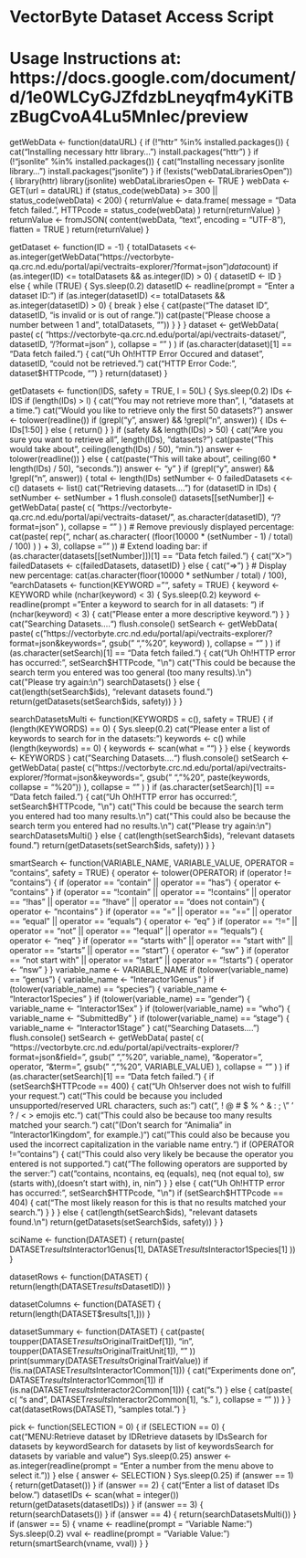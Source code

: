 # VectorByte Dataset Access Script

# Usage Instructions at: https://docs.google.com/document/d/1e0WLCyGJZfdzbLneyqfm4yKiTBzBugCvoA4Lu5MnIec/preview

getWebData \<- function(dataURL) { if (!"httr" %in% installed.packages()) { cat("Installing necessary httr library...\n") install.packages("httr") } if (!"jsonlite" %in% installed.packages()) { cat("Installing necessary jsonlite library...\n") install.packages("jsonlite") } if (!exists("webDataLibrariesOpen")) { library(httr) library(jsonlite) webDataLibrariesOpen \<- TRUE } webData \<- GET(url = dataURL) if (status_code(webData) \>= 300 \|\| status_code(webData) \< 200) { returnValue \<- data.frame( message = "Data fetch failed.", HTTPcode = status_code(webData) ) return(returnValue) } returnValue \<- fromJSON( content(webData, "text", encoding = "UTF-8"), flatten = TRUE ) return(returnValue) }

getDataset \<- function(ID = -1) { totalDatasets \<\<- as.integer(getWebData("https://vectorbyte-qa.crc.nd.edu/portal/api/vectraits-explorer/?format=json")$data$count) if (as.integer(ID) \<= totalDatasets && as.integer(ID) \> 0) { datasetID \<- ID } else { while (TRUE) { Sys.sleep(0.2) datasetID \<- readline(prompt = "Enter a dataset ID: ") if (as.integer(datasetID) \<= totalDatasets && as.integer(datasetID) \> 0) { break } else { cat(paste("The dataset ID", datasetID, "is invalid or is out of range.\n")) cat(paste("Please choose a number between 1 and", totalDatasets, "\b.\n")) } } } dataset \<- getWebData( paste( c( "https://vectorbyte-qa.crc.nd.edu/portal/api/vectraits-dataset/", datasetID, "/?format=json" ), collapse = "" ) ) if (as.character(dataset)\[1\] == "Data fetch failed.") { cat("Uh Oh!\nAn HTTP Error Occured and dataset", datasetID, "could not be retrieved.\n") cat("HTTP Error Code:", dataset\$HTTPcode, "\b\n\n") } return(dataset) }

getDatasets \<- function(IDS, safety = TRUE, l = 50L) { Sys.sleep(0.2) IDs \<- IDS if (length(IDs) \> l) { cat("You may not retrieve more than", l, "datasets at a time.\n") cat("Would you like to retrieve only the first 50 datasets?\n") answer \<- tolower(readline()) if (grepl("y", answer) && !grepl("n", answer)) { IDs \<- IDs\[1:50\] } else { return() } } if (safety && length(IDs) \> 50) { cat("Are you sure you want to retrieve all", length(IDs), "datasets?\n") cat(paste("This would take about", ceiling(length(IDs) / 50), "min.\n")) answer \<- tolower(readline()) } else { cat(paste("This will take about", ceiling(60 \* length(IDs) / 50), "seconds.\n")) answer \<- "y" } if (grepl("y", answer) && !grepl("n", answer)) { total \<- length(IDs) setNumber \<- 0 failedDatasets \<\<- c() datasets \<- list() cat("Retrieving datasets....\n") for (datasetID in IDs) { setNumber \<- setNumber + 1 flush.console() datasets\[\[setNumber\]\] \<- getWebData( paste( c( "https://vectorbyte-qa.crc.nd.edu/portal/api/vectraits-dataset/", as.character(datasetID), "/?format=json" ), collapse = "" ) ) \# Remove previously displayed percentage: cat(paste( rep("\b", nchar( as.character( (floor(10000 \* (setNumber - 1) / total) / 100) ) ) + 3), collapse = "" )) \# Extend loading bar: if (as.character(datasets\[\[setNumber\]\])\[1\] == "Data fetch failed.") { cat("X\> ") failedDatasets \<- c(failedDatasets, datasetID) } else { cat("=\> ") } \# Display new percentage: cat(as.character(floor(10000 \* setNumber / total) / 100), "\b%") } cat("\b\b\b\b\b\b 100%\nData retrieval complete!\n") if (length(failedDatasets) \> 0) { cat("The following", length(failedDatasets), "datasets contained HTTP errors and could not be retrieved:\n") print(failedDatasets) } return(datasets) } }

searchDatasets \<- function(KEYWORD = "", safety = TRUE) { keyword \<- KEYWORD while (nchar(keyword) \< 3) { Sys.sleep(0.2) keyword \<- readline(prompt = "Enter a keyword to search for in all datasets: ") if (nchar(keyword) \< 3) { cat("Please enter a more descriptive keyword.\n") } } cat("Searching Datasets....\n") flush.console() setSearch \<- getWebData( paste( c( "https://vectorbyte.crc.nd.edu/portal/api/vectraits-explorer/?format=json&keywords=", gsub(" ", "%20", keyword) ), collapse = "" ) ) if (as.character(setSearch)\[1\] == "Data fetch failed.") { cat("Uh Oh!\nAn HTTP error has occurred:", setSearch$HTTPcode, "\n")  cat("This could be because the search term you entered was too general (too many results).\n")  cat("Please try again:\n")  searchDatasets()  } else {  cat(length(setSearch$ids), "relevant datasets found.\n") return(getDatasets(setSearch\$ids, safety)) } }

searchDatasetsMulti \<- function(KEYWORDS = c(), safety = TRUE) { if (length(KEYWORDS) == 0) { Sys.sleep(0.2) cat("Please enter a list of keywords to search for in the datasets:\n") keywords \<- c() while (length(keywords) == 0) { keywords \<- scan(what = "") } } else { keywords \<- KEYWORDS } cat("Searching Datasets....\n") flush.console() setSearch \<- getWebData( paste( c( "https://vectorbyte.crc.nd.edu/portal/api/vectraits-explorer/?format=json&keywords=", gsub(" ", "%20", paste(keywords, collapse = "%20")) ), collapse = "" ) ) if (as.character(setSearch)\[1\] == "Data fetch failed.") { cat("Uh Oh!\nAn HTTP error has occurred:", setSearch$HTTPcode, "\n")  cat("This could be because the search term you entered had too many results.\n")  cat("This could also be because the search term you entered had no results.\n")  cat("Please try again:\n")  searchDatasetsMulti()  } else {  cat(length(setSearch$ids), "relevant datasets found.\n") return(getDatasets(setSearch\$ids, safety)) } }

smartSearch \<- function(VARIABLE_NAME, VARIABLE_VALUE, OPERATOR = "contains", safety = TRUE) { operator \<- tolower(OPERATOR) if (operator != "contains") { if (operator == "contain" \|\| operator == "has") { operator \<- "contains" } if (operator == "!contain" \|\| operator == "!contains" \|\| operator == "!has" \|\| operator == "!have" \|\| operator == "does not contain") { operator \<- "ncontains" } if (operator == "=" \|\| operator == "==" \|\| operator == "equal" \|\| operator == "equals") { operator \<- "eq" } if (operator == "!=" \|\| operator == "not" \|\| operator == "!equal" \|\| operator == "!equals") { operator \<- "neq" } if (operator == "starts with" \|\| operator == "start with" \|\| operator == "starts" \|\| operator == "start") { operator \<- "sw" } if (operator == "not start with" \|\| operator == "!start" \|\| operator == "!starts") { operator \<- "nsw" } } variable_name \<- VARIABLE_NAME if (tolower(variable_name) == "genus") { variable_name \<- "Interactor1Genus" } if (tolower(variable_name) == "species") { variable_name \<- "Interactor1Species" } if (tolower(variable_name) == "gender") { variable_name \<- "Interactor1Sex" } if (tolower(variable_name) == "who") { variable_name \<- "SubmittedBy" } if (tolower(variable_name) == "stage") { variable_name \<- "Interactor1Stage" } cat("Searching Datasets....\n") flush.console() setSearch \<- getWebData( paste( c( "https://vectorbyte.crc.nd.edu/portal/api/vectraits-explorer/?format=json&field=", gsub(" ", "%20", variable_name), "&operator=", operator, "&term=", gsub(" ", "%20", VARIABLE_VALUE) ), collapse = "" ) ) if (as.character(setSearch)\[1\] == "Data fetch failed.") { if (setSearch\$HTTPcode == 400) { cat("Uh Oh!\nThe server does not wish to fulfill your request.\n") cat("This could be because you included unsupported/reserved URL characters, such as:\n") cat(", ! \@ \# \$ % \^ & : ; \\ " ' ? / \< \> emojis etc.\n") cat("This could also be because too many results matched your search.\n") cat("(Don't search for "Animalia" in "Interactor1Kingdom", for example.)\n") cat("This could also be because you used the incorrect capitalization in the variable name entry.\n") if (OPERATOR != "contains") { cat("This could also very likely be because the operator you entered is not supported.\n") cat("The following operators are supported by the server:\n") cat("contains, ncontains, eq (equals), neq (not equal to), sw (starts with),\nnsw (doesn't start with), in, nin\n") } } else { cat("Uh Oh!\nAn HTTP error has occurred:", setSearch$HTTPcode, "\n")  if (setSearch$HTTPcode == 404) { cat("The most likely reason for this is that no results matched your search.") } } } else { cat(length(setSearch$ids), "relevant datasets found.\n")  return(getDatasets(setSearch$ids, safety)) } }

sciName \<- function(DATASET) { return(paste( DATASET$results$Interactor1Genus\[1\], DATASET$results$Interactor1Species\[1\] )) }

datasetRows \<- function(DATASET) { return(length(DATASET$results$DatasetID)) }

datasetColumns \<- function(DATASET) { return(length(DATASET\$results\[1,\])) }

datasetSummary \<- function(DATASET) { cat(paste( toupper(DATASET$results$OriginalTraitDef\[1\]), "in", toupper(DATASET$results$OriginalTraitUnit\[1\]), "\b:\n" )) print(summary(DATASET$results$OriginalTraitValue)) if (!is.na(DATASET$results$Interactor1Common\[1\])) { cat("Experiments done on", DATASET$results$Interactor1Common\[1\]) if (is.na(DATASET$results$Interactor2Common\[1\])) { cat("s.\n") } else { cat(paste( c( "s and ", DATASET$results$Interactor2Common\[1\], "s.\n" ), collapse = "" )) } } cat(datasetRows(DATASET), "samples total.\n") }

pick \<- function(SELECTION = 0) { if (SELECTION == 0) { cat("MENU:\n [1] Retrieve dataset by ID\n [2] Retrieve datasets by IDs\n [3] Search for datasets by keyword\n [4] Search for datasets by list of keywords\n [5] Search for datasets by variable and value\n") Sys.sleep(0.25) answer \<- as.integer(readline(prompt = "Enter a number from the menu above to select it. ")) } else { answer \<- SELECTION } Sys.sleep(0.25) if (answer == 1) { return(getDataset()) } if (answer == 2) { cat("Enter a list of dataset IDs below.\n") datasetIDs \<- scan(what = integer()) return(getDatasets(datasetIDs)) } if (answer == 3) { return(searchDatasets()) } if (answer == 4) { return(searchDatasetsMulti()) } if (answer == 5) { vname \<- readline(prompt = "Variable Name: ") Sys.sleep(0.2) vval \<- readline(prompt = "Variable Value: ") return(smartSearch(vname, vval)) } }
